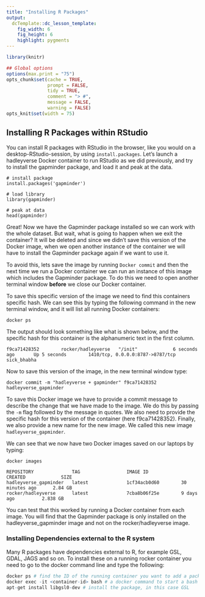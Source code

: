 ```yaml
---
title: "Installing R Packages"
output:
  dcTemplate::dc_lesson_template:
    fig_width: 6
    fig_height: 6
    highlight: pygments
---
```



```r
library(knitr)

## Global options
options(max.print = "75")
opts_chunk$set(cache = TRUE,
               prompt = FALSE,
               tidy = TRUE,
               comment = "> #",
               message = FALSE,
               warning = FALSE)
opts_knit$set(width = 75)
```

## Installing R Packages within RStudio

You can install R packages with RStudio in the browser, like you would on a desktop-RStudio-session, by using `install.packages`. Let's launch a hadleyverse Docker container to run RStudio as we did previously, and try to install the gapminder package, and load it and peak at the data.

~~~
# install package
install.packages('gapminder')

# load library
library(gapminder)

# peak at data
head(gapminder)
~~~

Great! Now we have the Gapminder package installed so we can work with the whole dataset. But wait, what is going to happen when we exit the container? It will be deleted and since we didn't save this version of the Docker image, when we open another instance of the container we will have to install the Gapminder package again if we want to use it. 

To avoid this, lets save the image by running `Docker commit` and then the next time we run a Docker container we can run an instance of this image which includes the Gapminder package. To do this we need to open another terminal window **before** we close our Docker container. 

To save this specific version of the image we need to find this containers specific hash. We can see this by typing the following command in the new terminal window, and it will list all running Docker containers:

~~~
docker ps
~~~

The output should look something like what is shown below, and the specific hash for this container is the alphanumeric text in the first column.

~~~
f9ca71428352        rocker/hadleyverse   "/init"             6 seconds ago       Up 5 seconds        1410/tcp, 0.0.0.0:8787->8787/tcp   sick_bhabha
~~~

Now to save this version of the image, in the new terminal window type:

~~~
docker commit -m "hadleyverse + gapminder" f9ca71428352 hadleyverse_gapminder
~~~

To save this Docker image we have to provide a commit message to describe the change that we have made to the image. We do this by passing the `-m` flag followed by the message in quotes. We also need to provide the specific hash for this version of the container (here f9ca71428352). Finally, we also provide a new name for the new image. We called this new image `hadleyverse_gapminder`.

We can see that we now have two Docker images saved on our laptops by typing:

~~~
docker images
~~~

~~~
REPOSITORY              TAG                 IMAGE ID            CREATED             SIZE
hadleyverse_gapminder   latest              1cf34acb0d60        30 minutes ago      2.84 GB
rocker/hadleyverse      latest              7cba8b06f25e        9 days ago          2.838 GB
~~~

You can test that this worked by running a Docker container from each image. You will find that the Gapminder package is only installed on the hadleyverse_gapminder image and not on the rocker/hadleyverse image.

### Installing Dependencies external to the R system

Many R packages have dependencies external to R, for example GSL, GDAL, JAGS and so on. To install these on a running rocker container you need to go to the docker command line and type the following:

```r
docker ps # find the ID of the running container you want to add a package to
docker exec -it <container-id> bash # a docker command to start a bash shell in your container
apt-get install libgsl0-dev # install the package, in this case GSL
```
